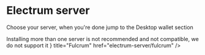 

# Electrum server

Choose your server, when you're done jump to the Desktop wallet section

<Callout type="warning">
Installing more than one server is not recommended and not compatible, we do not
support it
</Callout>

<Cards>
    <Card
        icon={<FaFulcrum />}
        title="Fulcrum"
        href="electrum-server/fulcrum"
    />
</Cards>